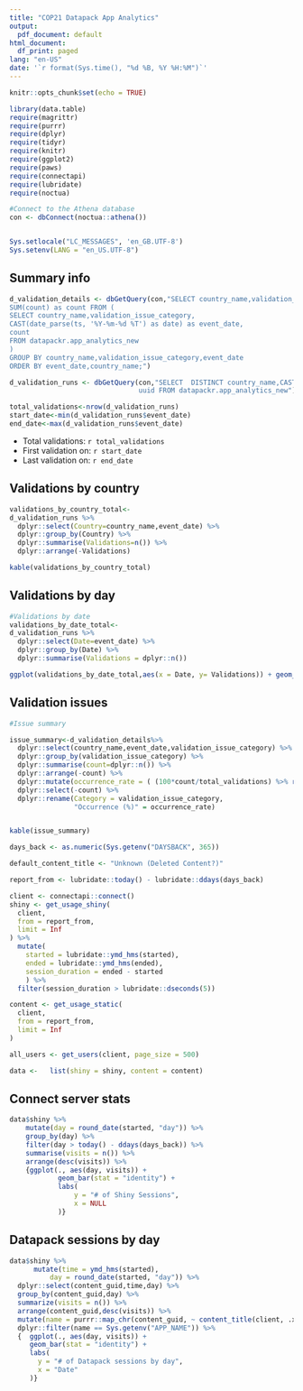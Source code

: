 ```yaml
---
title: "COP21 Datapack App Analytics"
output:
  pdf_document: default
html_document:
  df_print: paged
lang: "en-US"
date: '`r format(Sys.time(), "%d %B, %Y %H:%M")`'
---
```

  
```r
knitr::opts_chunk$set(echo = TRUE)
```

```r
library(data.table)
require(magrittr)
require(purrr)
require(dplyr)
require(tidyr)
require(knitr)
require(ggplot2)
require(paws)
require(connectapi)
require(lubridate)
require(noctua)

#Connect to the Athena database
con <- dbConnect(noctua::athena())


Sys.setlocale("LC_MESSAGES", 'en_GB.UTF-8')
Sys.setenv(LANG = "en_US.UTF-8")

```


## Summary info
```r


d_validation_details <- dbGetQuery(con,"SELECT country_name,validation_issue_category, event_date,
SUM(count) as count FROM (
SELECT country_name,validation_issue_category,
CAST(date_parse(ts, '%Y-%m-%d %T') as date) as event_date,
count
FROM datapackr.app_analytics_new
)
GROUP BY country_name,validation_issue_category,event_date
ORDER BY event_date,country_name;")

d_validation_runs <- dbGetQuery(con,"SELECT  DISTINCT country_name,CAST(date_parse(ts, '%Y-%m-%d %T') as date) as event_date,
                                uuid FROM datapackr.app_analytics_new")

total_validations<-nrow(d_validation_runs)
start_date<-min(d_validation_runs$event_date)
end_date<-max(d_validation_runs$event_date)
```


- Total validations: `r total_validations`
- First validation on: `r start_date`
- Last validation on: `r end_date`

## Validations by country


```r
validations_by_country_total<-
d_validation_runs %>% 
  dplyr::select(Country=country_name,event_date) %>% 
  dplyr::group_by(Country) %>% 
  dplyr::summarise(Validations=n()) %>% 
  dplyr::arrange(-Validations)

kable(validations_by_country_total)
```

## Validations by day

```r

#Validations by date
validations_by_date_total<-
d_validation_runs %>% 
  dplyr::select(Date=event_date) %>% 
  dplyr::group_by(Date) %>% 
  dplyr::summarise(Validations = dplyr::n())

ggplot(validations_by_date_total,aes(x = Date, y= Validations)) + geom_col()


```


## Validation issues

```r
#Issue summary

issue_summary<-d_validation_details%>% 
  dplyr::select(country_name,event_date,validation_issue_category) %>% 
  dplyr::group_by(validation_issue_category) %>% 
  dplyr::summarise(count=dplyr::n()) %>% 
  dplyr::arrange(-count) %>% 
  dplyr::mutate(occurrence_rate = ( (100*count/total_validations) %>% round(.,digits = 1)  ) ) %>% 
  dplyr::select(-count) %>% 
  dplyr::rename(Category = validation_issue_category,
                "Occurrence (%)" = occurrence_rate)


kable(issue_summary)
``` 


```r


days_back <- as.numeric(Sys.getenv("DAYSBACK", 365))

default_content_title <- "Unknown (Deleted Content?)"

report_from <- lubridate::today() - lubridate::ddays(days_back)

client <- connectapi::connect()
shiny <- get_usage_shiny(
  client,
  from = report_from,
  limit = Inf
) %>%
  mutate(
    started = lubridate::ymd_hms(started),
    ended = lubridate::ymd_hms(ended),
    session_duration = ended - started
    ) %>%
  filter(session_duration > lubridate::dseconds(5))

content <- get_usage_static(
  client,
  from = report_from,
  limit = Inf
)

all_users <- get_users(client, page_size = 500)

data <-   list(shiny = shiny, content = content)
```


## Connect server stats
```r
data$shiny %>%
    mutate(day = round_date(started, "day")) %>% 
    group_by(day) %>% 
    filter(day > today() - ddays(days_back)) %>% 
    summarise(visits = n()) %>% 
    arrange(desc(visits)) %>% 
    {ggplot(., aes(day, visits)) + 
            geom_bar(stat = "identity") + 
            labs(
                y = "# of Shiny Sessions",
                x = NULL
            )}
```


## Datapack sessions by day
```r
data$shiny %>% 
      mutate(time = ymd_hms(started),
          day = round_date(started, "day")) %>% 
  dplyr::select(content_guid,time,day) %>% 
  group_by(content_guid,day) %>% 
  summarize(visits = n()) %>% 
  arrange(content_guid,desc(visits)) %>% 
  mutate(name = purrr::map_chr(content_guid, ~ content_title(client, .x, default_content_title))) %>% 
  dplyr::filter(name == Sys.getenv("APP_NAME")) %>% 
  {  ggplot(., aes(day, visits)) + 
     geom_bar(stat = "identity") +  
     labs(
       y = "# of Datapack sessions by day",
       x = "Date"
     )} 
```